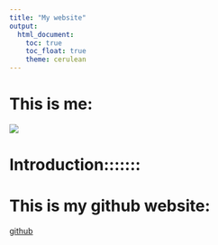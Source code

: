 ```yaml
---
title: "My website"
output: 
  html_document:
    toc: true
    toc_float: true
    theme: cerulean
---
```


# This is me:

![](kathy.jpeg)

# Introduction:::::::


# This is my github website:

[github](https://github.com)

